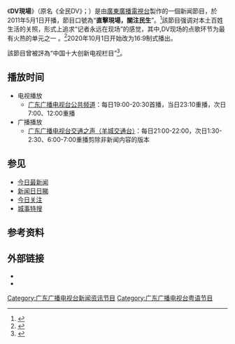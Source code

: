 {{In-progress_tvshow}}
{{影集资讯
| 名称 = DV现场<br><small>On the Spot</small>
| 图片 = GRT On the Spot.jpg
| 分类 = 新闻资讯节目
| 地区 = {{CHNML}}
| 製片人 = [[廣東廣播電視台|廣東廣播電視台]]新闻中心
| 每集长= 约90分钟<small>（含广告）</small>
| 语言 = 粤语（配有中文字幕）
| 主持 = 盧俊宇、李國君、杨斌
| 频道 = [[廣東廣播電視台公共頻道|廣東廣播電視台公共頻道]]
| 开始 = 2011年5月1日
| 结束 = 
| 图像制式 = [[HDTV|HDTV]] 16:9 [[1080i|1080i]]<br />SDTV 16:9 576i
| 声音制式 = [[立體聲|立體聲]]
}}

《'''DV現場'''》（原名《全民DV》；{{lang-en|'''On the Spot'''}}）是由[[廣東廣播電視台|廣東廣播電視台]]製作的一個新闻節目，於2011年5月1日开播，節目口號為“'''直擊現場，關注民生'''”。<ref name="d">{{Cite web |url=http://news.dayoo.com/finance/201412/30/54391_111342454.htm |title=广东公共频道《DV现场》：直击现场关注民生 |accessdate=2015-12-02 |archive-date=2015-12-08 |archive-url=https://web.archive.org/web/20151208234724/http://news.dayoo.com/finance/201412/30/54391_111342454.htm |dead-url=yes }}</ref>該節目强调对本土百姓生活的关照，形式上追求“记者永远在现场”的感觉，其中,DV现场的点歌环节为最有火热的单元之一
。<ref>{{Cite web |url=http://www.tvmao.com/tvcolumn/clJQLQ== |title=广东电视台DV现场节目内容介绍 |accessdate=2015-12-02 |archive-date=2015-09-21 |archive-url=https://web.archive.org/web/20150921052002/http://www.tvmao.com/tvcolumn/clJQLQ== |dead-url=no }}</ref>2020年10月1日开始改为16:9制式播出。

該節目曾被評為“中国十大创新电视栏目”<ref>{{cite web |title=2012十大创新电视栏目 |url=http://www.ctaatv.org.cn/content_file.asp?classid=38&cmsid=13660 |website=中国电视艺术家协会电视节目制作委员会 |accessdate=2020-10-02 |archive-date=2016-08-12 |archive-url=https://web.archive.org/web/20160812205732/http://www.ctaatv.org.cn/content_file.asp?classid=38&cmsid=13660 |dead-url=no }}</ref>。

== 播放时间 ==
{{NoteUTC+8}}
*电视播放
**[[广东广播电视台公共频道|广东广播电视台公共频道]]：每日19:00-20:30首播，当日23:10重播，次日7:00、12:00重播
*广播播放
**[[羊城交通广播电台|广东广播电视台交通之声（羊城交通台）]]：每日21:00-22:00，次日1:30-2:30、6:00-7:00重播剪除非新闻内容的版本

== 参见 ==
* [[今日最新闻|今日最新闻]]
* [[新闻日日睇|新闻日日睇]]
* [[今日关注_(广东电视台)|今日关注]]
* [[城事特搜|城事特搜]]

== 参考资料 ==
{{reflist|2}}

== 外部链接 ==
* {{sinaweibo|quanmindv}}
* {{bilibili|user=486755530|广东公共DV现场}}


[[Category:广东广播电视台新闻资讯节目|Category:广东广播电视台新闻资讯节目]]
[[Category:广东广播电视台粤语节目|Category:广东广播电视台粤语节目]]